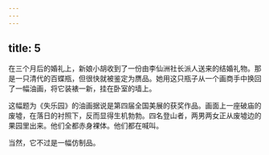 ```yaml
---
---
---
```

title: 5
---




在三个月后的婚礼上，新娘小胡收到了一份由李仙洲社长派人送来的结婚礼物。那是一只清代的百蝶瓶，但很快就被鉴定为赝品。她用这只瓶子从一个画商手中换回了一幅油画，将它装裱一新，挂在卧室的墙上。

这幅题为《失乐园》的油画据说是第四届全国美展的获奖作品。画面上一座破庙的废墟，在落日的衬照下，反而显得生机勃勃。四名登山者，两男两女正从废墟边的果园里出来。他们全都赤身裸体。他们都在喊叫。

当然，它不过是一幅仿制品。